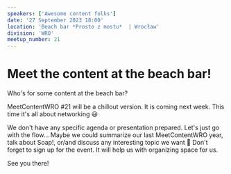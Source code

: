```yaml
---
speakers: ['Awesome content folks']
date: '27 September 2023 18:00'
location: 'Beach bar *Prosto z mostu*  | Wrocław'
division: 'WRO'
meetup_number: 21
---
```


# Meet the content at the beach bar!

Who's for some content at the beach bar? 

MeetContentWRO #21 will be a chillout version. It is coming next week. This time it's all about networking 😃

We don't have any specific agenda or presentation prepared. Let's just go with the flow... Maybe we could summarize our last MeetContentWRO year, talk about Soap!, or/and discuss any interesting topic we want 🙂
Don't forget to sign up for the event. It will help us with organizing space for us. 

See you there!

